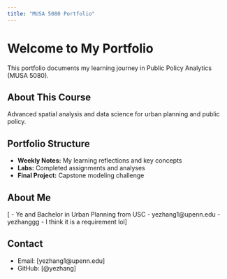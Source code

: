 ```yaml
---
title: "MUSA 5080 Portfolio"
---
```


# Welcome to My Portfolio

This portfolio documents my learning journey in Public Policy Analytics (MUSA 5080).

## About This Course
Advanced spatial analysis and data science for urban planning and public policy.

## Portfolio Structure
- **Weekly Notes:** My learning reflections and key concepts
- **Labs:** Completed assignments and analyses
- **Final Project:** Capstone modeling challenge

## About Me
[  - Ye and Bachelor in Urban Planning from USC
   - yezhang1@upenn.edu
   - yezhanggg
   - I think it is a requirement lol]

## Contact
- Email: [yezhang1@upenn.edu]
- GitHub: [@yezhang]
